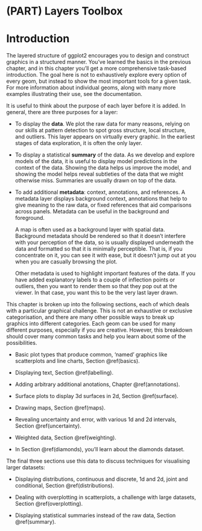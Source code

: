 # (PART) Layers Toolbox {-}

# Introduction {#toolbox .unnumbered}

The layered structure of ggplot2 encourages you to design and construct graphics in a structured manner. You've learned the basics in the previous chapter, and in this chapter you'll get a more comprehensive task-based introduction. The goal here is not to exhaustively explore every option of every geom, but instead to show the most important tools for a given task. For more information about individual geoms, along with many more examples illustrating their use, see the documentation. 

It is useful to think about the purpose of each layer before it is added. In general, there are three purposes for a layer: \index{Layers!strategy}

*   To display the __data__.  We plot the raw data for many reasons, relying on 
    our skills at pattern detection to spot gross structure, local structure, and 
    outliers.  This layer appears on virtually every graphic. In the earliest 
    stages of data exploration, it is often the only layer.
  
*   To display a statistical __summary__ of the data. As we develop and explore 
    models of the data, it is useful to display model predictions in the context 
    of the data. Showing the data helps us improve the model, and showing the 
    model helps reveal subtleties of the data that we might otherwise miss. 
    Summaries are usually drawn on top of the data.

*   To add additional __metadata__: context, annotations, and references. A 
    metadata layer displays background context, annotations that help to give 
    meaning to the raw data, or fixed references that aid comparisons across 
    panels. Metadata can be useful in the background and foreground.
  
    A map is often used as a background layer with spatial data. Background 
    metadata should be rendered so that it doesn't interfere with your 
    perception of the data, so is usually displayed underneath the data and 
    formatted so that it is minimally perceptible. That is, if you concentrate 
    on it, you can see it with ease, but it doesn't jump out at you when you 
    are casually browsing the plot.
  
    Other metadata is used to highlight important features of the data. If you 
    have added explanatory labels to a couple of inflection points or 
    outliers, then you want to render them so that they pop out at the 
    viewer. In that case, you want this to be the very last layer drawn.

This chapter is broken up into the following sections, each of which deals with a particular graphical challenge. This is not an exhaustive or exclusive categorisation, and there are many other possible ways to break up graphics into different categories. Each geom can be used for many different purposes, especially if you are creative. However, this breakdown should cover many common tasks and help you learn about some of the possibilities.

* Basic plot types that produce common, 'named' graphics like scatterplots and 
  line charts, Section \@ref(basics).

* Displaying text, Section \@ref(labelling).

* Adding arbitrary additional anotations, Chapter \@ref(annotations).

* Surface plots to display 3d surfaces in 2d, Section \@ref(surface).

* Drawing maps, Section \@ref(maps).

* Revealing uncertainty and error, with various 1d and 2d intervals, 
  Section \@ref(uncertainty).

* Weighted data, Section \@ref(weighting).

* In Section \@ref(diamonds), you'll learn about the diamonds dataset. 

The final three sections use this data to discuss techniques for visualising larger datasets:

* Displaying distributions, continuous and discrete, 1d and 2d, joint and 
  conditional, Section \@ref(distributions).

* Dealing with overplotting in scatterplots, a challenge with large datasets,  
  Section \@ref(overplotting).

* Displaying statistical summaries instead of the raw data,
  Section \@ref(summary).

